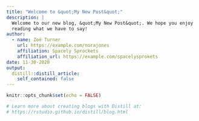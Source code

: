```yaml
---
title: "Welcome to &quot;My New Post&quot;"
description: |
  Welcome to our new blog, &quot;My New Post&quot;. We hope you enjoy 
  reading what we have to say!
author:
  - name: Zoë Turner
    url: https://example.com/norajones
    affiliation: Spacely Sprockets
    affiliation_url: https://example.com/spacelysprokets
date: 11-30-2020
output:
  distill::distill_article:
    self_contained: false
---
```


```r
knitr::opts_chunk$set(echo = FALSE)

# Learn more about creating blogs with Distill at:
# https://rstudio.github.io/distill/blog.html

```



